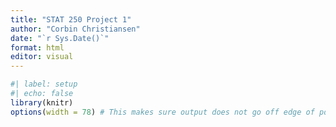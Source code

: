```yaml
---
title: "STAT 250 Project 1"
author: "Corbin Christiansen"
date: "`r Sys.Date()`"
format: html
editor: visual
---
```


```r
#| label: setup
#| echo: false
library(knitr)
options(width = 78) # This makes sure output does not go off edge of pdf

```
